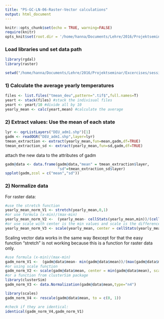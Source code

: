 ```yaml
---
title: "PS-GC-LN-06-Raster-Vector calculations"
output: html_document
---
```


```r
knitr::opts_chunk$set(echo = TRUE, warning=FALSE)
require(knitr)
opts_knit$set(root.dir = '/home/hanna/Documents/Lehre/2016/Projektseminar/Excercises/session05/')
```

### Load libraries und set data path
```r
library(rgdal)
library(raster)

setwd("/home/hanna/Documents/Lehre/2016/Projektseminar/Excercises/session05/")

```


### 1) Calculate the average yearly temperatures
```r
files <- list.files("tmean_deu",pattern=".tif$",full.names=T)
yeart <- stack(files) #stack the indivisual files
yeart <- yeart/10 #divide all by 10
yearly_mean <- calc(yeart,mean) #calculate the average

```

### 2) Extract values: Use the mean of each state
```r
lyr <- ogrListLayers("DEU_adm1.shp")[1]
gadm <- readOGR("DEU_adm1.shp",layer=lyr)
tmean_extraction <- extract(yearly_mean,fun=mean,gadm,df=TRUE)
tmean_extraction_sd <- extract(yearly_mean,fun=sd,gadm,df=TRUE)
```
attach the new data to the attributes of gadm
```r
gadm@data <- data.frame(gadm@data,"mean" = tmean_extraction$layer,
                        "sd"=tmean_extraction_sd$layer)
spplot(gadm,zcol = c("mean","sd"))
```

### 2) Normalize data
For raster data:
```r
#use the stretch function
yearly_mean_norm_V1 <- stretch(yearly_mean,0,1)
#or use formula (x-min)/(max-min)
yearly_mean_norm_V2 <-  (yearly_mean- cellStats(yearly_mean,min))/(cellStats(yearly_mean,max) - cellStats(yearly_mean,min))
#or use scale with center is the min values and scale is the difference between max and min
yearly_mean_norm_V3 <- scale(yearly_mean, center = cellStats(yearly_mean,min), scale = cellStats(yearly_mean,max) - cellStats(yearly_mean,min))

```

Scaling vector data works in the same way 8except for that the easy function
"stretch" is not working because this is a function for raster data only.
```r
#use formula (x-min)/(max-min)
gadm_norm_V1 <-  (gadm@data$mean- min(gadm@data$mean))/(max(gadm@data$mean) - min(gadm@data$mean))
#or using scale function
gadm_norm_V2 <- scale(gadm@data$mean, center = min(gadm@data$mean), scale = max(gadm@data$mean) - min(gadm@data$mean))
#or a function from clusterSim package
library(clusterSim)
gadm_norm_V3 <- data.Normalization(gadm@data$mean,type="n4")

library(scales)
gadm_norm_V4 <- rescale(gadm@data$mean, to = c(0, 1))

#check if they are identical:
identical(gadm_norm_V4,gadm_norm_V1)
```